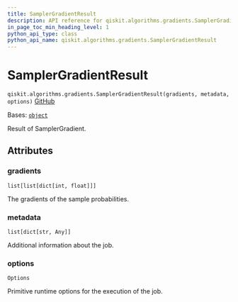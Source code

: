 ```yaml
---
title: SamplerGradientResult
description: API reference for qiskit.algorithms.gradients.SamplerGradientResult
in_page_toc_min_heading_level: 1
python_api_type: class
python_api_name: qiskit.algorithms.gradients.SamplerGradientResult
---
```


# SamplerGradientResult

<span id="qiskit.algorithms.gradients.SamplerGradientResult" />

`qiskit.algorithms.gradients.SamplerGradientResult(gradients, metadata, options)` [GitHub](https://github.com/qiskit/qiskit/tree/stable/0.25/qiskit/algorithms/gradients/base/sampler_gradient_result.py "view source code")

Bases: [`object`](https://docs.python.org/3/library/functions.html#object "(in Python v3.12)")

Result of SamplerGradient.

## Attributes

<span id="qiskit.algorithms.gradients.SamplerGradientResult.gradients" />

### gradients

`list[list[dict[int, float]]]`

The gradients of the sample probabilities.

<span id="qiskit.algorithms.gradients.SamplerGradientResult.metadata" />

### metadata

`list[dict[str, Any]]`

Additional information about the job.

<span id="qiskit.algorithms.gradients.SamplerGradientResult.options" />

### options

`Options`

Primitive runtime options for the execution of the job.

